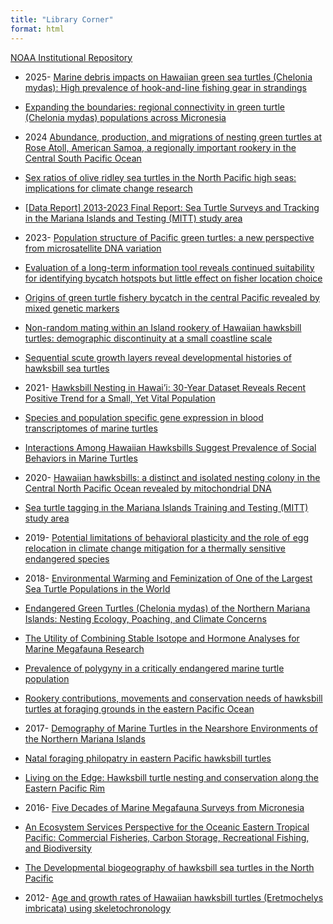 ```yaml
---
title: "Library Corner"
format: html
---
```


[NOAA Institutional Repository](https://repository.library.noaa.gov/){.external target="_blank"}

-   2025- [Marine debris impacts on Hawaiian green sea turtles (Chelonia mydas): High prevalence of hook-and-line fishing gear in strandings](https://www.sciencedirect.com/science/article/pii/S0025326X25003443){.external target="_blank"}

-   [Expanding the boundaries: regional connectivity in green turtle (Chelonia mydas) populations across Micronesia](https://www.frontiersin.org/journals/marine-science/articles/10.3389/fmars.2025.1558792/full)

-   2024 [Abundance, production, and migrations of nesting green turtles at Rose Atoll, American Samoa, a regionally important rookery in the Central South Pacific Ocean](https://www.frontiersin.org/journals/marine-science/articles/10.3389/fmars.2024.1403240/full){.external target="_blank"}

-   [Sex ratios of olive ridley sea turtles in the North Pacific high seas: implications for climate change research](https://www.int-res.com/abstracts/meps/v748/meps14703)

-   [\[Data Report\] 2013-2023 Final Report: Sea Turtle Surveys and Tracking in the Mariana Islands and Testing (MITT) study area](https://repository.library.noaa.gov/view/noaa/61493)

-   2023- [Population structure of Pacific green turtles: a new perspective from microsatellite DNA variation](https://www.frontiersin.org/journals/marine-science/articles/10.3389/fmars.2023.1116941/full){.external target="_blank"}

-   [Evaluation of a long-term information tool reveals continued suitability for identifying bycatch hotspots but little effect on fisher location choice](https://www.sciencedirect.com/science/article/pii/S0006320723000125?via%3Dihub)

-   [Origins of green turtle fishery bycatch in the central Pacific revealed by mixed genetic markers](https://www.frontiersin.org/journals/marine-science/articles/10.3389/fmars.2023.1112842/full)

-   [Non-random mating within an Island rookery of Hawaiian hawksbill turtles: demographic discontinuity at a small coastline scale](https://royalsocietypublishing.org/doi/10.1098/rsos.221547)

-   [Sequential scute growth layers reveal developmental histories of hawksbill sea turtles](https://link.springer.com/article/10.1007/s00227-023-04229-w)

-   2021- [Hawksbill Nesting in Hawai'i: 30-Year Dataset Reveals Recent Positive Trend for a Small, Yet Vital Population](https://www.frontiersin.org/journals/marine-science/articles/10.3389/fmars.2021.770424/full)

-   [Species and population specific gene expression in blood transcriptomes of marine turtles](https://bmcgenomics.biomedcentral.com/articles/10.1186/s12864-021-07656-5)

-   [Interactions Among Hawaiian Hawksbills Suggest Prevalence of Social Behaviors in Marine Turtles](https://bioone.org/journals/chelonian-conservation-and-biology/volume-20/issue-2/CCB-1481.1/Interactions-Among-Hawaiian-Hawksbills-Suggest-Prevalence-of-Social-Behaviors-in/10.2744/CCB-1481.1.short)

-   2020- [Hawaiian hawksbills: a distinct and isolated nesting colony in the Central North Pacific Ocean revealed by mitochondrial DNA](https://link.springer.com/article/10.1007/s10592-020-01287-1){.external target="_blank"}

-   [Sea turtle tagging in the Mariana Islands Training and Testing (MITT) study area](https://repository.library.noaa.gov/view/noaa/23886){.external target="_blank"}

-   2019- [Potential limitations of behavioral plasticity and the role of egg relocation in climate change mitigation for a thermally sensitive endangered species](https://onlinelibrary.wiley.com/doi/full/10.1002/ece3.4774)

-   2018- [Environmental Warming and Feminization of One of the Largest Sea Turtle Populations in the World](https://www.cell.com/current-biology/fulltext/S0960-9822(17)31539-7?inline-read-more=){.external target="_blank"}

-   [Endangered Green Turtles (Chelonia mydas) of the Northern Mariana Islands: Nesting Ecology, Poaching, and Climate Concerns](https://www.frontiersin.org/journals/marine-science/articles/10.3389/fmars.2017.00428/full)

-   [The Utility of Combining Stable Isotope and Hormone Analyses for Marine Megafauna Research](https://www.frontiersin.org/journals/marine-science/articles/10.3389/fmars.2018.00338/full)

-   [Prevalence of polygyny in a critically endangered marine turtle population](https://www.sciencedirect.com/science/article/abs/pii/S0022098117304501#:~:text=Using%20six%20highly%20polymorphic%20microsatellite,a%20common%20mating%20structure%20for)

-   [Rookery contributions, movements and conservation needs of hawksbill turtles at foraging grounds in the eastern Pacific Ocean](https://www.int-res.com/abstracts/meps/v586/meps12391)

-   2017- [Demography of Marine Turtles in the Nearshore Environments of the Northern Mariana Islands](https://bioone.org/journals/pacific-science/volume-71/issue-3/71.3.3/Demography-of-Marine-Turtles-in-the-Nearshore-Environments-of-the/10.2984/71.3.3.full)

-   [Natal foraging philopatry in eastern Pacific hawksbill turtles](https://royalsocietypublishing.org/doi/10.1098/rsos.170153)

-   [Living on the Edge: Hawksbill turtle nesting and conservation along the Eastern Pacific Rim](https://www.scielo.cl/scielo.php?pid=S0718-560X2017000300007&script=sci_arttext)

-   2016- [Five Decades of Marine Megafauna Surveys from Micronesia](https://www.frontiersin.org/journals/marine-science/articles/10.3389/fmars.2015.00116/full)

-   [An Ecosystem Services Perspective for the Oceanic Eastern Tropical Pacific: Commercial Fisheries, Carbon Storage, Recreational Fishing, and Biodiversity](https://www.frontiersin.org/journals/marine-science/articles/10.3389/fmars.2016.00050/full)

-   [The Developmental biogeography of hawksbill sea turtles in the North Pacific](https://onlinelibrary.wiley.com/doi/full/10.1002/ece3.2034)

-   2012- [Age and growth rates of Hawaiian hawksbill turtles (Eretmochelys imbricata) using skeletochronology](https://link.springer.com/article/10.1007/s00227-012-2058-7)
